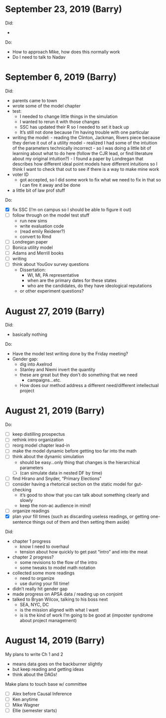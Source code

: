 
# September 23, 2019 (Barry)

Did: 

- 


Do:

- How to approach Mike, how does this normally work
- Do I need to talk to Nadav



# September 6, 2019 (Barry)

Did: 

- parents came to town
- wrote some of the model chapter
- test:
    - I needed to change little things in the simulation
    - I wanted to rerun it with those changes
    - SSC has updated their R so I needed to set it back up
    - It's still not done because I'm having trouble with one particular
- writing the model:
      - reading the Clinton, Jackman, Rivers piece because they derive it out of a utility model
      - realized I had some of the intuition of the parameters technically incorrect
      - so I was doing a little bit of learning about what to do here (follow the CJR lead, or find literature about my original intuition?)
      - I found a paper by Londregan that describes how different ideal point models have different intuitions so I think I want to check that out to see if there is a way to make mine work
- voter ID
    - got accepted, so I did some work to fix what we need to fix in that so I can fire it away and be done
- a little bit of law prof stuff

Do: 

- [x] fix SSC (I'm on campus so I should be able to figure it out)
- [ ] follow through on the model test stuff
    - run new sims
    - write evaluation code
    - (read emily Reiderer?)
    - convert to Rmd
- [ ] Londregan paper
- [ ] Bonica utility model
- [ ] Adams and Merrill books
- [ ] writing
- [ ] think about YouGov survey questions
  - Dissertation:
    - WI, MI, PA representative
    - when are the primary dates for these states
    - who are the candidates, do they have ideological reputations
  - or other experiment questions?


# August 27, 2019 (Barry)

Did:

- basically nothing


Do:

- Have the model test writing done by the Friday meeting?
- Gender gap:
  - dig into Axelrod
  - Stanley and Niemi invert the quantity
  - these are great but they don't do something that we need
    - campaigns...etc.
  - How does our method address a different need/different intellectual project



# August 21, 2019 (Barry)

Do:

- [ ] keep distilling prospectus
- [ ] rethink intro organization
- [ ] reorg model chapter lead-in
- [ ] make the model dynamic before getting too far into the math
- [ ] think about the dynamic simulation
  - should be easy...only thing that changes is the hierarchical parameters
  - [ ] (can simulate data in nested DF by time)
- [ ] find Hirano and Snyder, "Primary Elections"
- [ ] consider having a rhetorical section on the static model for gut-checking
  - it's good to show that you can talk about something clearly and slowly
  - keep the non-ac audience in mind!
- [ ] organize readings
- [x] plan your fill times (such as discarding useless readings, or getting one-sentence things out of them and then setting them aside)


Did:

- chapter 1 progress
  - know I need to overhaul
  - tension about how quickly to get past "intro" and into the meat
- chapter 2 progress?
  - some revisions to the flow of the intro
  - some tweaks to model math notation
- collected some more readings
  - need to organize
  - use during your fill time!
- didn't really hit gender gap
- made progress on APSA data / reading up on conjoint
- talked to Bryan Wilcox, talking to his boss next
  - SEA, NYC, DC
  - is the mission aligned with what I want
  - is is the kind of work I'm going to be good at (imposter syndrome about project management)



# August 14, 2019 (Barry)

My plans to write Ch 1 and 2

- means data goes on the backburner slightly
- but keep reading and getting ideas
- think about the DAGs!


Make plans to touch base w/ committee

- [ ] Alex before Causal Inference
- [ ] Ken anytime
- [ ] Mike Wagner
- [ ] Ellie (semester starts)


